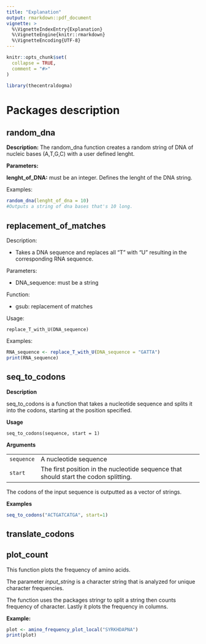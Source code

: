```yaml
---
title: "Explanation"
output: rmarkdown::pdf_document
vignette: >
  %\VignetteIndexEntry{Explanation}
  %\VignetteEngine{knitr::rmarkdown}
  %\VignetteEncoding{UTF-8}
---
```


```r
knitr::opts_chunk$set(
  collapse = TRUE,
  comment = "#>"
)
```

```r
library(thecentraldogma)
```

# Packages description

## random_dna

**Description:** The random_dna function creates a random string of DNA of nucleic bases (A,T,G,C) with a user defined lenght.

**Parameters:**

**lenght_of_DNA:** must be an integer. Defines the lenght of the DNA string.

Examples:

```r
random_dna(lenght_of_dna = 10)
#Outputs a string of dna bases that's 10 long.
```

## replacement_of_matches

Description:

-   Takes a DNA sequence and replaces all "T" with "U" resulting in the corresponding RNA sequence.

Parameters:

-   DNA_sequence: must be a string

Function:

-   gsub: replacement of matches

Usage:

```         
replace_T_with_U(DNA_sequence)
```

Examples:

```r
RNA_sequence <- replace_T_with_U(DNA_sequence = "GATTA")
print(RNA_sequence)
```

## seq_to_codons

**Description**

seq_to_codons is a function that takes a nucleotide sequence and splits it into the codons, starting at the position specified.

**Usage**

```         
seq_to_codons(sequence, start = 1)
```

**Arguments**

|            |                                                                                      |
|------------|--------------------------------------------------------------------------------------|
| `sequence` | A nucleotide sequence                                                                |
| `start`    | The first position in the nucleotide sequence that should start the codon splitting. |

The codons of the input sequence is outputted as a vector of strings.

**Examples**

```r
seq_to_codons("ACTGATCATGA", start=1)
```

## translate_codons

## plot_count

This function plots the frequency of amino acids.

The parameter *input_string* is a character string that is analyzed for unique character frequencies.

The function uses the packages stringr to split a string then counts frequency of character. Lastly it plots the frequency in columns.

**Example:**

```r
plot <- amino_frequency_plot_local("SYRKHDAPNA")
print(plot)
```
